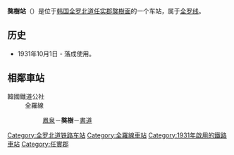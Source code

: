 {{expand|time=2014-10-22T15:16:23+00:00}}
{{unreferenced|time=2014-10-22T15:16:23+00:00}}
{{朝鮮半島車站資訊
|公司色 = #0066b3
|文字色 = 
|站名 = 獒樹站<br />{{lang|en|Osu}}
|圖片 =Korail Jeolla Line Osu Station Rearside.jpg
|pxl = 
|圖片說明 =车站站舍
|所屬路線 = [[全罗线|全罗线]]
|車站編號 = 
|前一站 = [[鳳泉站_(全羅北道)|鳳泉]]
|前一站距離 = 4.3
|後一站距離 = 5.9
|後一站 = [[书道站|书道]]
|距離 =63.6
|起點站 = [[益山站|益山]]
|諺文 = 오수역
|朝鮮漢字 = 獒樹驛
|文觀部式 =Osu-yeok 
|馬-賴式 =
|副站名 = 
|停站路線數 = 
|所屬公司 = [[韩国铁道公社|韩国铁道公社]]
|所在地 =[[全罗北道|全罗北道]][[任实郡|任实郡]][[獒樹面|獒樹面]]
|車站構造 = 地面車站
|月台配置 = 
|啟用年月日 =1931年10月1日 
|廢站年月日 = 
|上下車人次 =
|統計年度 =
|轉車 = 
|備註 = 
|全寬備註 = 
}}

'''獒樹站'''（{{kor|諺=오수역|漢=獒樹驛|羅=Osu yeok|f=y}}）是位于[[韩国|韩国]][[全罗北道|全罗北道]][[任实郡|任实郡]][[獒樹面|獒樹面]]的一个车站，属于[[全罗线|全罗线]]。

== 历史 ==
*1931年10月1日 - 落成使用。

== 相鄰車站 ==
;韓國鐵道公社
:全羅線
::[[鳳泉站_(全羅北道)|鳳泉]]－'''獒樹'''－[[書道站|書道]]

{{全罗线}}
{{无穷花号}}

[[Category:全罗北道铁路车站|Category:全罗北道铁路车站]]
[[Category:全羅線車站|Category:全羅線車站]]
[[Category:1931年啟用的鐵路車站|Category:1931年啟用的鐵路車站]]
[[Category:任實郡|Category:任實郡]]